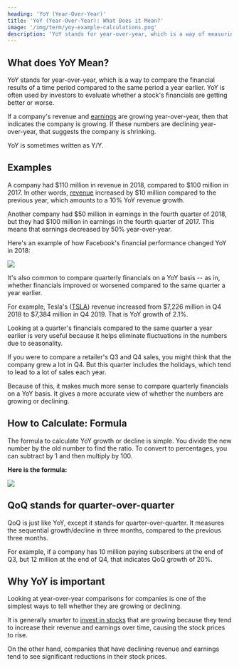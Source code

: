 ```yaml
---
heading: 'YoY (Year-Over-Year)'
title: 'YoY (Year-Over-Year): What Does it Mean?'
image: '/img/term/yoy-example-calculations.png'
description: 'YoY stands for year-over-year, which is a way of measuring how a number has changed compared to the same period a year earlier.'
---
```


## What does YoY Mean?

YoY stands for year-over-year, which is a way to compare the financial results of a time period compared to the same period a year earlier. YoY is often used by investors to evaluate whether a stock's financials are getting better or worse.

If a company's revenue and [earnings](/term/net-income/) are growing year-over-year, then that indicates the company is growing. If these numbers are declining year-over-year, that suggests the company is shrinking.

YoY is sometimes written as Y/Y.

## Examples

A company had $110 million in revenue in 2018, compared to $100 million in 2017. In other words, [revenue](/term/revenue/) increased by $10 million compared to the previous year, which amounts to a 10% YoY revenue growth.

Another company had $50 million in earnings in the fourth quarter of 2018, but they had $100 million in earnings in the fourth quarter of 2017. This means that earnings decreased by 50% year-over-year.

Here's an example of how Facebook's financial performance changed YoY in 2018:

<img
	src="/img/term/yoy-example-calculations.png"
	text="Yoy example calculations"
	width={675}
	height={205}
/>

It's also common to compare quarterly financials on a YoY basis -- as in, whether financials improved or worsened compared to the same quarter a year earlier.

For example, Tesla's ([TSLA](/stocks/tsla/)) revenue increased from $7,226 million in Q4 2018 to $7,384 million in Q4 2019. That is YoY growth of 2.1%.

Looking at a quarter's financials compared to the same quarter a year earlier is very useful because it helps eliminate fluctuations in the numbers due to seasonality.

If you were to compare a retailer's Q3 and Q4 sales, you might think that the company grew a lot in Q4. But this quarter includes the holidays, which tend to lead to a lot of sales each year.

Because of this, it makes much more sense to compare quarterly financials on a YoY basis. It gives a more accurate view of whether the numbers are growing or declining.

## How to Calculate: Formula

The formula to calculate YoY growth or decline is simple. You divide the new number by the old number to find the ratio. To convert to percentages, you can subtract by 1 and then multiply by 100.

**Here is the formula:**

<img
	src="/img/term/yoy-formula.png"
	text="Year-over-year formula"
	width={953}
	height={113}
	loading="lazy"
/>

## QoQ stands for quarter-over-quarter

QoQ is just like YoY, except it stands for quarter-over-quarter. It measures the sequential growth/decline in three months, compared to the previous three months.

For example, if a company has 10 million paying subscribers at the end of Q3, but 12 million at the end of Q4, that indicates QoQ growth of 20%.

## Why YoY is important

Looking at year-over-year comparisons for companies is one of the simplest ways to tell whether they are growing or declining.

It is generally smarter to [invest in stocks](/how-to-buy-stocks-online/) that are growing because they tend to increase their revenue and earnings over time, causing the stock prices to rise.

On the other hand, companies that have declining revenue and earnings tend to see significant reductions in their stock prices.
